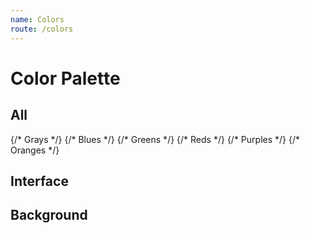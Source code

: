```yaml
---
name: Colors
route: /colors
---
```



# Color Palette

## All

<Box>
  {/* Grays */}
  <Box row>
    <ColorSwatch name="Gray" color="#050C26" />
    <ColorSwatch name="Gray" color="#162040" />
    <ColorSwatch name="Gray" color="#385075" />
    <ColorSwatch name="Gray" color="#576F92" />
    <ColorSwatch name="Gray" color="#7B91B1" />
    <ColorSwatch name="Gray" color="#ACBDD5" />
    <ColorSwatch name="Gray" color="#D2D9E5" />
    <ColorSwatch name="Gray" color="#E4E7F0" />
    <ColorSwatch name="Gray" color="#F2F4F7" />
  </Box>
  {/* Blues */}
  <Box row>
    <ColorSwatch name="Blue" color="#000649" />
    <ColorSwatch name="Blue" color="#001366" />
    <ColorSwatch name="Blue" color="#0029B0" />
    <ColorSwatch name="Blue" color="#0059DE" />
    <ColorSwatch name="Blue" color="#0F6FFF" />
    <ColorSwatch name="Blue" color="#268BFF" />
    <ColorSwatch name="Blue" color="#85BEFF" />
    <ColorSwatch name="Blue" color="#DDE9F8" />
    <ColorSwatch name="Blue" color="#F2F8FF" />
  </Box>
  {/* Greens */}
  <Box row>
    <ColorSwatch name="Green" color="#003520" />
    <ColorSwatch name="Green" color="#004328" />
    <ColorSwatch name="Green" color="#005A37" />
    <ColorSwatch name="Green" color="#008953" />
    <ColorSwatch name="Green" color="#009C5E" />
    <ColorSwatch name="Green" color="#00A880" />
    <ColorSwatch name="Green" color="#00CC96" />
    <ColorSwatch name="Green" color="#B7ECDE" />
    <ColorSwatch name="Green" color="#E1FAF3" />
  </Box>
  {/* Reds */}
  <Box row>
    <ColorSwatch name="Red" color="#4D001D" />
    <ColorSwatch name="Red" color="#A00038" />
    <ColorSwatch name="Red" color="#CC033E" />
    <ColorSwatch name="Red" color="#E9304B" />
    <ColorSwatch name="Red" color="#F2555F" />
    <ColorSwatch name="Red" color="#F56671" />
    <ColorSwatch name="Red" color="#FB868E" />
    <ColorSwatch name="Red" color="#FFDCE0" />
    <ColorSwatch name="Red" color="#FFF1F3" />
  </Box>
  {/* Purples */}
  <Box row>
    <ColorSwatch name="Purple" color="#220061" />
    <ColorSwatch name="Purple" color="#311094" />
    <ColorSwatch name="Purple" color="#4039A8" />
    <ColorSwatch name="Purple" color="#5646BE" />
    <ColorSwatch name="Purple" color="#7956BF" />
    <ColorSwatch name="Purple" color="#9875DE" />
    <ColorSwatch name="Purple" color="#B99AE9" />
    <ColorSwatch name="Purple" color="#DBC0F8" />
    <ColorSwatch name="Purple" color="#F8F1FF" />
  </Box>
  {/* Oranges */}
  <Box row>
    <ColorSwatch name="Orange" color="#4E2400" />
    <ColorSwatch name="Orange" color="#914404" />
    <ColorSwatch name="Orange" color="#B35A04" />
    <ColorSwatch name="Orange" color="#C56E09" />
    <ColorSwatch name="Orange" color="#CB7D0E" />
    <ColorSwatch name="Orange" color="#F2A73D" />
    <ColorSwatch name="Orange" color="#E9B44F" />
    <ColorSwatch name="Orange" color="#FCE79B" />
    <ColorSwatch name="Orange" color="#FFF9E7" />
  </Box>
</Box>

## Interface

## Background
